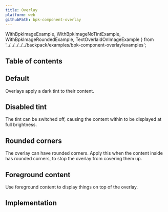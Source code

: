 ```yaml
---
title: Overlay
platform: web
githubPath: bpk-component-overlay
---
```




  WithBpkImageExample,
  WithBpkImageNoTintExample,
  WithBpkImageRoundedExample,
  TextOverlaidOnImageExample
} from '../../../../../backpack/examples/bpk-component-overlay/examples';

## Table of contents

## Default

Overlays apply a dark tint to their content.

<PresentationBlock>
  <WithBpkImageExample />
</PresentationBlock>

## Disabled tint

The tint can be switched off, causing the content within to be displayed at full brightness.

<PresentationBlock>
  <WithBpkImageNoTintExample />
</PresentationBlock>

## Rounded corners

The overlay can have rounded corners. Apply this when the content inside has rounded corners, to stop the overlay from covering them up.

<PresentationBlock>
  <WithBpkImageRoundedExample />
</PresentationBlock>

## Foreground content

Use foreground content to display things on top of the overlay.

<PresentationBlock>
  <TextOverlaidOnImageExample />
</PresentationBlock>

## Implementation

<Readme />
